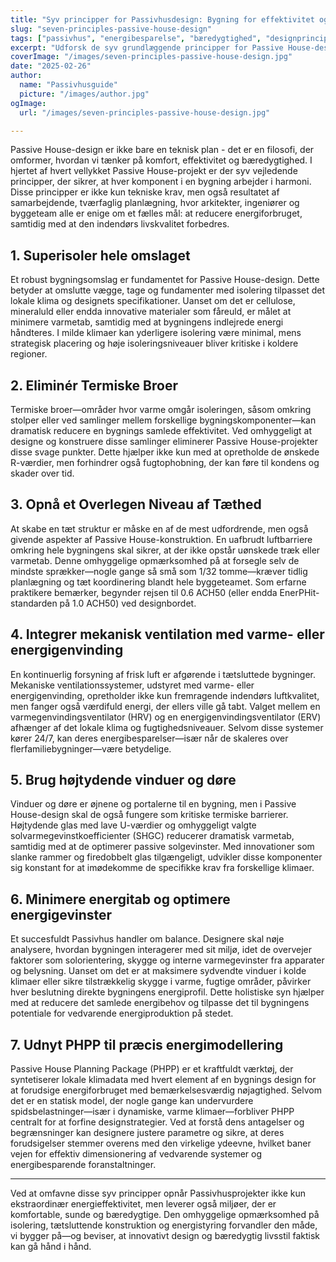 ```yaml
---
title: "Syv principper for Passivhusdesign: Bygning for effektivitet og komfort"
slug: "seven-principles-passive-house-design"
tags: ["passivhus", "energibesparelse", "bæredygtighed", "designprincipper"]
excerpt: "Udforsk de syv grundlæggende principper for Passive House-design, der sikrer overlegen energieffektivitet, exceptionel indendørs luftkvalitet og varig komfort i alle klimaer."
coverImage: "/images/seven-principles-passive-house-design.jpg"
date: "2025-02-26"
author:
  name: "Passivhusguide"
  picture: "/images/author.jpg"
ogImage:
  url: "/images/seven-principles-passive-house-design.jpg"

---
```

Passive House-design er ikke bare en teknisk plan - det er en filosofi, der omformer, hvordan vi tænker på komfort, effektivitet og bæredygtighed. I hjertet af hvert vellykket Passive House-projekt er der syv vejledende principper, der sikrer, at hver komponent i en bygning arbejder i harmoni. Disse principper er ikke kun tekniske krav, men også resultatet af samarbejdende, tværfaglig planlægning, hvor arkitekter, ingeniører og byggeteam alle er enige om et fælles mål: at reducere energiforbruget, samtidig med at den indendørs livskvalitet forbedres.

## 1. Superisoler hele omslaget

Et robust bygningsomslag er fundamentet for Passive House-design. Dette betyder at omslutte vægge, tage og fundamenter med isolering tilpasset det lokale klima og designets specifikationer. Uanset om det er cellulose, mineraluld eller endda innovative materialer som fåreuld, er målet at minimere varmetab, samtidig med at bygningens indlejrede energi håndteres. I milde klimaer kan yderligere isolering være minimal, mens strategisk placering og høje isoleringsniveauer bliver kritiske i koldere regioner.
## 2. Eliminér Termiske Broer

Termiske broer—områder hvor varme omgår isoleringen, såsom omkring stolper eller ved samlinger mellem forskellige bygningskomponenter—kan dramatisk reducere en bygnings samlede effektivitet. Ved omhyggeligt at designe og konstruere disse samlinger eliminerer Passive House-projekter disse svage punkter. Dette hjælper ikke kun med at opretholde de ønskede R-værdier, men forhindrer også fugtophobning, der kan føre til kondens og skader over tid.

## 3. Opnå et Overlegen Niveau af Tæthed

At skabe en tæt struktur er måske en af de mest udfordrende, men også givende aspekter af Passive House-konstruktion. En uafbrudt luftbarriere omkring hele bygningens skal sikrer, at der ikke opstår uønskede træk eller varmetab. Denne omhyggelige opmærksomhed på at forsegle selv de mindste sprækker—nogle gange så små som 1/32 tomme—kræver tidlig planlægning og tæt koordinering blandt hele byggeteamet. Som erfarne praktikere bemærker, begynder rejsen til 0.6 ACH50 (eller endda EnerPHit-standarden på 1.0 ACH50) ved designbordet.
## 4. Integrer mekanisk ventilation med varme- eller energigenvinding

En kontinuerlig forsyning af frisk luft er afgørende i tætsluttede bygninger. Mekaniske ventilationssystemer, udstyret med varme- eller energigenvinding, opretholder ikke kun fremragende indendørs luftkvalitet, men fanger også værdifuld energi, der ellers ville gå tabt. Valget mellem en varmegenvindingsventilator (HRV) og en energigenvindingsventilator (ERV) afhænger af det lokale klima og fugtighedsniveauer. Selvom disse systemer kører 24/7, kan deres energibesparelser—især når de skaleres over flerfamiliebygninger—være betydelige.

## 5. Brug højtydende vinduer og døre

Vinduer og døre er øjnene og portalerne til en bygning, men i Passive House-design skal de også fungere som kritiske termiske barrierer. Højtydende glas med lave U-værdier og omhyggeligt valgte solvarmegevinstkoefficienter (SHGC) reducerer dramatisk varmetab, samtidig med at de optimerer passive solgevinster. Med innovationer som slanke rammer og firedobbelt glas tilgængeligt, udvikler disse komponenter sig konstant for at imødekomme de specifikke krav fra forskellige klimaer.
## 6. Minimere energitab og optimere energigevinster

Et succesfuldt Passivhus handler om balance. Designere skal nøje analysere, hvordan bygningen interagerer med sit miljø, idet de overvejer faktorer som solorientering, skygge og interne varmegevinster fra apparater og belysning. Uanset om det er at maksimere sydvendte vinduer i kolde klimaer eller sikre tilstrækkelig skygge i varme, fugtige områder, påvirker hver beslutning direkte bygningens energiprofil. Dette holistiske syn hjælper med at reducere det samlede energibehov og tilpasse det til bygningens potentiale for vedvarende energiproduktion på stedet.

## 7. Udnyt PHPP til præcis energimodellering

Passive House Planning Package (PHPP) er et kraftfuldt værktøj, der syntetiserer lokale klimadata med hvert element af en bygnings design for at forudsige energiforbruget med bemærkelsesværdig nøjagtighed. Selvom det er en statisk model, der nogle gange kan undervurdere spidsbelastninger—især i dynamiske, varme klimaer—forbliver PHPP centralt for at forfine designstrategier. Ved at forstå dens antagelser og begrænsninger kan designere justere parametre og sikre, at deres forudsigelser stemmer overens med den virkelige ydeevne, hvilket baner vejen for effektiv dimensionering af vedvarende systemer og energibesparende foranstaltninger.

---

Ved at omfavne disse syv principper opnår Passivhusprojekter ikke kun ekstraordinær energieffektivitet, men leverer også miljøer, der er komfortable, sunde og bæredygtige. Den omhyggelige opmærksomhed på isolering, tætsluttende konstruktion og energistyring forvandler den måde, vi bygger på—og beviser, at innovativt design og bæredygtig livsstil faktisk kan gå hånd i hånd.
